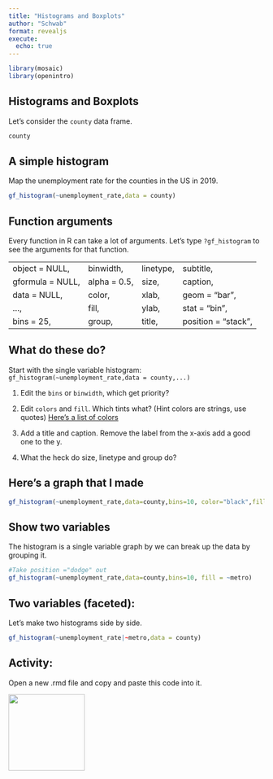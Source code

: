 ```yaml
---
title: "Histograms and Boxplots"
author: "Schwab"
format: revealjs
execute: 
  echo: true
---
```


```r

library(mosaic)
library(openintro)

```

## Histograms and Boxplots

Let's consider the `county` data frame.

```r
county
```

## A simple histogram

Map the unemployment rate for the counties in the US in 2019.

```r
gf_histogram(~unemployment_rate,data = county)
```

## Function arguments

Every function in R can take a lot of arguments. Let's type `?gf_histogram` to see the arguments for that function.

|                  |              |           |                     |
|------------------|--------------|-----------|---------------------|
| object = NULL,   | binwidth,    | linetype, | subtitle,           |
| gformula = NULL, | alpha = 0.5, | size,     | caption,            |
| data = NULL,     | color,       | xlab,     | geom = "bar",       |
| ...,             | fill,        | ylab,     | stat = "bin",       |
| bins = 25,       | group,       | title,    | position = "stack", |

## What do these do?

Start with the single variable histogram: `gf_histogram(~unemployment_rate,data = county,...)`

::: incremental
1.  Edit the `bins` or `binwidth`, which get priority?

2.  Edit `colors` and `fill`. Which tints what? (Hint colors are strings, use quotes) [Here's a list of colors](http://www.stat.columbia.edu/~tzheng/files/Rcolor.pdf)

3.  Add a title and caption. Remove the label from the x-axis add a good one to the y.

4.  What the heck do size, linetype and group do?
:::

## Here's a graph that I made

```r
gf_histogram(~unemployment_rate,data=county,bins=10, color="black",fill="purple", xlab="",ylab="Number of unemployed", title="US Umeployment by county", caption="Data is as of 2019",linetype = 5,size=2)

```

## Show two variables

The histogram is a single variable graph by we can break up the data by grouping it.

```r
#Take position ="dodge" out
gf_histogram(~unemployment_rate,data=county,bins=10, fill = ~metro)
```

## Two variables (faceted):

Let's make two histograms side by side.

```r
gf_histogram(~unemployment_rate|~metro,data = county)
```

## Activity:

Open a new .rmd file and copy and paste this code into it.

[![](/images/new-rmd-file.png){fig-align="center" width="150"}](./images/MTH-142-CheatSheet-v9.pdf)
